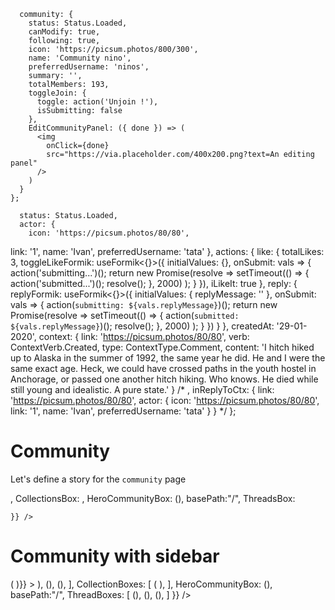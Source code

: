 

      community: {
        status: Status.Loaded,
        canModify: true,
        following: true,
        icon: 'https://picsum.photos/800/300',
        name: 'Community nino',
        preferredUsername: 'ninos',
        summary: '',
        totalMembers: 193,
        toggleJoin: {
          toggle: action('Unjoin !'),
          isSubmitting: false
        },
        EditCommunityPanel: ({ done }) => (
          <img
            onClick={done}
            src="https://via.placeholder.com/400x200.png?text=An editing panel"
          />
        )
      }
    };

      status: Status.Loaded,
      actor: {
        icon: 'https://picsum.photos/80/80',
  link: '1',
  name: 'Ivan',
  preferredUsername: 'tata'
  },
      actions: {
      like: {
    totalLikes: 3,
    toggleLikeFormik: useFormik<{}>({
      initialValues: {},
      onSubmit: vals => {
        action('submitting...')();
        return new Promise(resolve =>
          setTimeout(() => {
            action('submitted...')();
            resolve();
          }, 2000)
        );
      }
    }),
    iLikeIt: true
  },
  reply: {
    replyFormik: useFormik<{}>({
      initialValues: { replyMessage: '' },
      onSubmit: vals => {
        action(`submitting: ${vals.replyMessage}`)();
        return new Promise(resolve =>
          setTimeout(() => {
            action(`submitted: ${vals.replyMessage}`)();
            resolve();
          }, 2000)
        );
      }
    })
  }
  },
      createdAt: '29-01-2020',
      context: {
        link: 'https://picsum.photos/80/80',
        verb: ContextVerb.Created,
        type: ContextType.Comment,
        content: 'I hitch hiked up to Alaska in the summer of 1992, the same year he did. He and I were the same exact age. Heck, we could have crossed paths in the youth hostel in Anchorage, or passed one another hitch hiking. Who knows. He died while still young and idealistic. A pure state.'
      } /* ,
      inReplyToCtx: {
        link: 'https://picsum.photos/80/80',
        actor: {
        icon: 'https://picsum.photos/80/80',
  link: '1',
  name: 'Ivan',
  preferredUsername: 'tata'
  }
      } */
    };



<Meta title="Pages|Community" component={Community}/>



# Community
Let's define a story for the `community` page

<Preview>
  <Story name="community page">
    <Community {...{
        newThreadFormik:null,
        ActivitiesBox: <React.Fragment>
          <ActivityPreview {...activityPreviewProps} key="1" />
          <ActivityPreview {...activityPreviewProps} key="2" />
          <ActivityPreview {...activityPreviewProps} key="3" />
        </React.Fragment>,
        CollectionsBox: <React.Fragment>
          <CollectionPreview
              key="1"
              icon="https://i.picsum.photos/id/911/80/80.jpg"
              name="Beatiful landscapes"
              summary="There are only two ways to live your life. One is as though nothing is a miracle. The other is as though everything is a miracle"
              totalResources={12}
              link={{external:false,url:'#'}}
            />
            <CollectionPreview
              key="2"
              icon="https://i.picsum.photos/id/911/80/80.jpg"
              name="Beatiful landscapes"
              summary="There are only two ways to live your life. One is as though nothing is a miracle. The other is as though everything is a miracle"
              totalResources={12}
              link={{external:false,url:'#'}}
            />
            <CollectionPreview
              key="3"
              icon="https://i.picsum.photos/id/911/80/80.jpg"
              name="Beatiful landscapes"
              summary="There are only two ways to live your life. One is as though nothing is a miracle. The other is as though everything is a miracle"
              totalResources={12}
              link={{external:false,url:'#'}}
            />
        </React.Fragment>,
        HeroCommunityBox: (<HeroCommunity {...communityProps}/>),
        basePath:"/",
        ThreadsBox: <React.Fragment>
          <ActivityPreview {...activityPreviewProps} key="1" />
          <ActivityPreview {...activityPreviewProps} key="2" />
          <ActivityPreview {...activityPreviewProps} key="3" />
        </React.Fragment>
        
    }} />
  </Story>
</Preview>


# Community with sidebar


<Preview>
  <Story name="community with sidebar page">
    <WithSidebar
      {...{SidebarBox: ({userId}) => (
        <Sidebar sidebar={SidebarProps} />
      )}}
    >
        <Community {...{
        newThreadFormik:null,
        ActivityBoxes: [
          (<ActivityPreview {...activityPreviewProps} key="1" />),
          (<ActivityPreview {...activityPreviewProps} key="2" />),
          (<ActivityPreview {...activityPreviewProps} key="3" />),
        ],
        CollectionBoxes: [
          (<CollectionPreview
              key="1"
              icon="https://i.picsum.photos/id/911/80/80.jpg"
              name="Beatiful landscapes"
              summary="There are only two ways to live your life. One is as though nothing is a miracle. The other is as though everything is a miracle"
              totalResources={12}
              link={{external:false,url:'#'}}
            />
          ),
        ],
        HeroCommunityBox: (<HeroCommunity {...communityProps}/>),
        basePath:"/",
        ThreadBoxes: [
          (<ActivityPreview {...activityPreviewProps} key="1" />),
          (<ActivityPreview {...activityPreviewProps} key="2" />),
          (<ActivityPreview {...activityPreviewProps} key="3" />),
        ]
}} />
    </WithSidebar>
  </Story>
</Preview>

